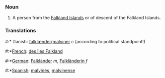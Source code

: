 ===Noun===
#A person from the [[Falkland Islands]] or of descent of the Falkland Islands.

===Translations===
#:* Danish: [[falklænder]]/[[malviner]] ''c'' (according to political standpoint!)
#:*[[French]]: [[des îles Falkland]]
#:*[[German]]: [[Falkländer]] ''m'', [[Falkländerin]] ''f''
#:*[[Spanish]]: [[malvinés]], [[malvinense]]